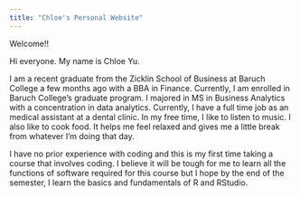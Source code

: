 ```yaml
---
title: "Chloe's Personal Website"
---
```

Welcome!!

Hi everyone. My name is Chloe Yu.

I am a recent graduate from the Zicklin School of Business at Baruch College a few months ago with a BBA in Finance. Currently, I am enrolled in Baruch College's graduate program. I majored in MS in Business Analytics with a concentration in data analytics. Currently, I have a full time job as an medical assistant at a dental clinic. In my free time, I like to listen to music. I also like to cook food. It helps me feel relaxed and gives me a little break from whatever I'm doing that day. 

I have no prior experience with coding and this is my first time taking a course that involves coding. I believe it will be tough for me to learn all the functions of software required for this course but I hope by the end of the semester, I learn the basics and fundamentals of R and RStudio. 
